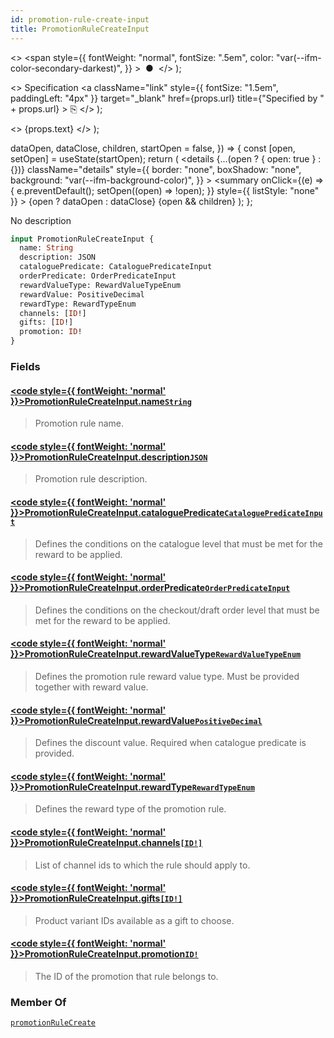 ```yaml
---
id: promotion-rule-create-input
title: PromotionRuleCreateInput
---
```


  <>
    <span
      style={{
        fontWeight: "normal",
        fontSize: ".5em",
        color: "var(--ifm-color-secondary-darkest)",
      }}
    >
      &nbsp;●&nbsp;
    </span>
  </>
);

  <>
    Specification
    <a
      className="link"
      style={{ fontSize: "1.5em", paddingLeft: "4px" }}
      target="\_blank"
      href={props.url}
      title={"Specified by " + props.url}
    >
      ⎘
    </a>
  </>
);

  <>
    <span className={props.class}>{props.text}</span>
  </>
);


  dataOpen,
  dataClose,
  children,
  startOpen = false,
}) => {
  const [open, setOpen] = useState(startOpen);
  return (
    <details
      {...(open ? { open: true } : {})}
      className="details"
      style={{
        border: "none",
        boxShadow: "none",
        background: "var(--ifm-background-color)",
      }}
    >
      <summary
        onClick={(e) => {
          e.preventDefault();
          setOpen((open) => !open);
        }}
        style={{ listStyle: "none" }}
      >
        {open ? dataOpen : dataClose}
      </summary>
      {open && children}
    </details>
  );
};

No description

```graphql
input PromotionRuleCreateInput {
  name: String
  description: JSON
  cataloguePredicate: CataloguePredicateInput
  orderPredicate: OrderPredicateInput
  rewardValueType: RewardValueTypeEnum
  rewardValue: PositiveDecimal
  rewardType: RewardTypeEnum
  channels: [ID!]
  gifts: [ID!]
  promotion: ID!
}
```

### Fields

#### [<code style={{ fontWeight: 'normal' }}>PromotionRuleCreateInput.<b>name</b></code>](#)<Bullet />[`String`](../../../api-reference/miscellaneous/scalars/string) <Badge class="badge badge--secondary" text="scalar"/> <Badge class="badge badge--secondary" text="miscellaneous"/>

> Promotion rule name.

#### [<code style={{ fontWeight: 'normal' }}>PromotionRuleCreateInput.<b>description</b></code>](#)<Bullet />[`JSON`](../../../api-reference/miscellaneous/scalars/json) <Badge class="badge badge--secondary" text="scalar"/> <Badge class="badge badge--secondary" text="miscellaneous"/>

> Promotion rule description.

#### [<code style={{ fontWeight: 'normal' }}>PromotionRuleCreateInput.<b>cataloguePredicate</b></code>](#)<Bullet />[`CataloguePredicateInput`](../../../api-reference/discounts/inputs/catalogue-predicate-input) <Badge class="badge badge--secondary" text="input"/> <Badge class="badge badge--secondary" text="discounts"/>

> Defines the conditions on the catalogue level that must be met for the reward to be applied.

#### [<code style={{ fontWeight: 'normal' }}>PromotionRuleCreateInput.<b>orderPredicate</b></code>](#)<Bullet />[`OrderPredicateInput`](../../../api-reference/discounts/inputs/order-predicate-input) <Badge class="badge badge--secondary" text="input"/> <Badge class="badge badge--secondary" text="discounts"/>

> Defines the conditions on the checkout/draft order level that must be met for the reward to be applied.
>
> <Badge
>   text="Added in Saleor 3.19"
>   class="badge badge--secondary margin-bottom--sm"
> />
>
> <FeaturePreview />

#### [<code style={{ fontWeight: 'normal' }}>PromotionRuleCreateInput.<b>rewardValueType</b></code>](#)<Bullet />[`RewardValueTypeEnum`](../../../api-reference/discounts/enums/reward-value-type-enum) <Badge class="badge badge--secondary" text="enum"/> <Badge class="badge badge--secondary" text="discounts"/>

> Defines the promotion rule reward value type. Must be provided together with reward value.

#### [<code style={{ fontWeight: 'normal' }}>PromotionRuleCreateInput.<b>rewardValue</b></code>](#)<Bullet />[`PositiveDecimal`](../../../api-reference/miscellaneous/scalars/positive-decimal) <Badge class="badge badge--secondary" text="scalar"/> <Badge class="badge badge--secondary" text="miscellaneous"/>

> Defines the discount value. Required when catalogue predicate is provided.

#### [<code style={{ fontWeight: 'normal' }}>PromotionRuleCreateInput.<b>rewardType</b></code>](#)<Bullet />[`RewardTypeEnum`](../../../api-reference/discounts/enums/reward-type-enum) <Badge class="badge badge--secondary" text="enum"/> <Badge class="badge badge--secondary" text="discounts"/>

> Defines the reward type of the promotion rule.
>
> <Badge
>   text="Added in Saleor 3.19"
>   class="badge badge--secondary margin-bottom--sm"
> />
>
> <FeaturePreview />

#### [<code style={{ fontWeight: 'normal' }}>PromotionRuleCreateInput.<b>channels</b></code>](#)<Bullet />[`[ID!]`](../../../api-reference/miscellaneous/scalars/id) <Badge class="badge badge--secondary" text="list"/> <Badge class="badge badge--secondary" text="scalar"/> <Badge class="badge badge--secondary" text="miscellaneous"/>

> List of channel ids to which the rule should apply to.

#### [<code style={{ fontWeight: 'normal' }}>PromotionRuleCreateInput.<b>gifts</b></code>](#)<Bullet />[`[ID!]`](../../../api-reference/miscellaneous/scalars/id) <Badge class="badge badge--secondary" text="list"/> <Badge class="badge badge--secondary" text="scalar"/> <Badge class="badge badge--secondary" text="miscellaneous"/>

> Product variant IDs available as a gift to choose.
>
> <Badge
>   text="Added in Saleor 3.19"
>   class="badge badge--secondary margin-bottom--sm"
> />
>
> <FeaturePreview />

#### [<code style={{ fontWeight: 'normal' }}>PromotionRuleCreateInput.<b>promotion</b></code>](#)<Bullet />[`ID!`](../../../api-reference/miscellaneous/scalars/id) <Badge class="badge badge--secondary" text="non-null"/> <Badge class="badge badge--secondary" text="scalar"/> <Badge class="badge badge--secondary" text="miscellaneous"/>

> The ID of the promotion that rule belongs to.

### Member Of

[`promotionRuleCreate`](../../../api-reference/discounts/mutations/promotion-rule-create) <Badge class="badge badge--secondary" text="mutation"/>

